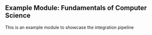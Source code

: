 ## Example Module: Fundamentals of Computer Science

This is an example module to showcase the integration pipeline

